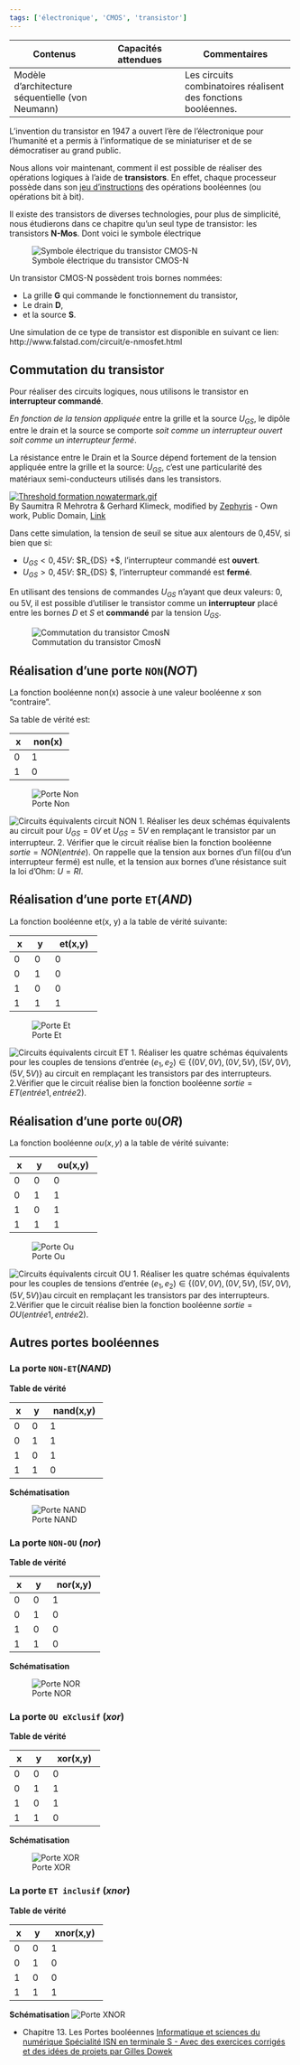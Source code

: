 ```yaml
---
tags: ['électronique', 'CMOS', 'transistor']
---
```


::: programme
+-----------------------+---------------------+----------------------------+
| Contenus              | Capacités attendues | Commentaires               |
+=======================+=====================+============================+
| Modèle d’architecture |                     | Les circuits combinatoires |
| séquentielle          |                     | réalisent des fonctions    |
| (von Neumann)         |                     | booléennes.                |
+-----------------------+---------------------+----------------------------+
:::

L'invention du transistor en 1947 a ouvert l'ère de l'électronique pour l'humanité et a permis à
l'informatique de se miniaturiser et de se démocratiser au grand public.

Nous allons voir maintenant, comment il est possible de réaliser des opérations logiques à l'aide
de **transistors**. En effet, chaque processeur possède dans son [jeu
d'instructions](https://fr.wikipedia.org/wiki/Assembleur#Instructions_machine) des opérations
booléennes (ou opérations bit à bit).

Il existe des transistors de diverses technologies, pour plus de simplicité, nous étudierons dans
ce chapitre qu'un seul type de transistor: les transistors **N-Mos**. Dont voici le symbole
électrique

![Symbole électrique du transistor CMOS-N](/images/CMOS-N-Transistor.svg){.center .half}

Un transistor CMOS-N possèdent trois bornes nommées:

- La grille **G** qui commande le fonctionnement du transistor,
- Le drain **D**,
- et la source **S**.

Une simulation de ce type de transistor est disponible en suivant ce lien:
http://www.falstad.com/circuit/e-nmosfet.html

## Commutation du transistor

Pour réaliser des circuits logiques, nous utilisons le transistor en **interrupteur commandé**.

*En fonction de la tension appliquée* entre la grille et la source $U_{GS}$, le dipôle entre le
drain et la source se comporte *soit comme un interrupteur ouvert soit comme un interrupteur
fermé*.

::: {.plus titre="En plus"}
La résistance entre le Drain et la Source dépend fortement de la tension appliquée entre la grille et la source: $U_{GS}$, c'est une particularité des matériaux semi-conducteurs utilisés dans les transistors.
<p><a href="https://commons.wikimedia.org/wiki/File:Threshold_formation_nowatermark.gif#/media/File:Threshold_formation_nowatermark.gif"><img class="center" src="https://upload.wikimedia.org/wikipedia/commons/4/43/Threshold_formation_nowatermark.gif" alt="Threshold formation nowatermark.gif"></a><br>By Saumitra R Mehrotra &amp; Gerhard Klimeck, modified by <a href="//commons.wikimedia.org/wiki/User:Zephyris" title="User:Zephyris">Zephyris</a> - <span class="int-own-work" lang="en">Own work</span>, Public Domain, <a href="https://commons.wikimedia.org/w/index.php?curid=11299479">Link</a></p>
Dans cette simulation, la tension de seuil se situe aux alentours de 0,45V, si bien que si:

- $U_{GS} < 0,45 V$: $R_{DS} \to +\infty $, l'interrupteur commandé est **ouvert**.
- $U_{GS} > 0,45 V$: $R_{DS} \to 0 $, l'interrupteur commandé est **fermé**.
:::

En utilisant des tensions de commandes $U_{GS}$ n'ayant que deux valeurs: 0, ou 5V, il est possible
d'utiliser le transistor comme un **interrupteur** placé entre les bornes $D$ et $S$ et
**commandé** par la tension $U_{GS}$.

![Commutation du transistor CmosN](./images/CMOS-N-Commutation.svg){.center .full}

## Réalisation d'une porte `NON`(*NOT*)

La fonction booléenne non(x) associe à une valeur booléenne $x$ son "contraire".

Sa table de vérité est:

+-----+--------+
|  x  | non(x) |
+=====+========+
| 0   | 1      |
+-----+--------+
| 1   | 0      |
+-----+--------+

![Porte Non](./images/CMOS-N-PorteNot.svg){.center .full}

::: {.appli titre="Schémas équivalents"}
![Circuits équivalents circuit NON](./images/DOCACOLLER1.png){.center .full}
1. Réaliser les deux schémas équivalents au circuit pour $U_{GS} = 0V$ et $U_{GS} = 5V$ en
remplaçant le transistor par un interrupteur.
2. Vérifier que le circuit réalise bien la fonction booléenne $sortie=NON(entrée)$. On rappelle
que la tension aux bornes d'un fil(ou d'un interrupteur fermé) est nulle, et la tension aux 
bornes d'une résistance suit la loi d'Ohm: $U=RI$.
:::

## Réalisation d'une porte `ET`(*AND*)

La fonction booléenne et(x, y) a la table de vérité suivante:

+-----+-----+---------+
|  x  |  y  | et(x,y) |
+=====+=====+=========+
| 0   | 0   | 0       |
+-----+-----+---------+
| 0   | 1   | 0       |
+-----+-----+---------+
| 1   | 0   | 0       |
+-----+-----+---------+
| 1   | 1   | 1       |
+-----+-----+---------+

![Porte Et](./images/CMOS-N-PorteAnd.svg){.center .full}

::: {.appli titre="Schémas équivalents"}
![Circuits équivalents circuit ET](./images/DOCACOLLER2.png){.center .full}
1. Réaliser les quatre schémas équivalents pour les couples de tensions d'entrée
$(e_1, e_2) \in \left\lbrace (0V, 0V), (0V, 5V), (5V, 0V), (5V, 5V)\right\rbrace$ au circuit en
remplaçant les transistors par des interrupteurs.
2.Vérifier que le circuit réalise bien la fonction booléenne $sortie=ET(entrée 1, entrée 2)$.
:::

## Réalisation d'une porte `OU`(*OR*)

La fonction booléenne $ou(x, y)$ a la table de vérité suivante:

+-----+-----+---------+
| x   | y   | ou(x,y) |
+=====+=====+=========+
| 0   | 0   | 0       |
+-----+-----+---------+
| 0   | 1   | 1       |
+-----+-----+---------+
| 1   | 0   | 1       |
+-----+-----+---------+
| 1   | 1   | 1       |
+-----+-----+---------+

![Porte Ou](./images/CMOS-N-PorteOr.svg){.center .full}

::: {.appli titre="Schémas équivalents"}
![Circuits équivalents circuit OU](./images/DOCACOLLER3.png){.center .full}
1. Réaliser les quatre schémas équivalents pour les couples de tensions d'entrée $(e_1, e_2) \in \left\lbrace (0V, 0V), (0V, 5V), (5V, 0V), (5V, 5V)\right\rbrace$au circuit en remplaçant les transistors par des interrupteurs.
2.Vérifier que le circuit réalise bien la fonction booléenne $sortie=OU(entrée 1, entrée 2)$.
:::

## Autres portes booléennes

### La porte `NON-ET`(*NAND*)

<div class="row">
<div class="col">

**Table de vérité**

+-----+-----+-----------+
|  x  |  y  | nand(x,y) |
+=====+=====+===========+
| 0   | 0   | 1         |
+-----+-----+-----------+
| 0   | 1   | 1         |
+-----+-----+-----------+
| 1   | 0   | 1         |
+-----+-----+-----------+
| 1   | 1   | 0         |
+-----+-----+-----------+

</div>
<div class="col">

**Schématisation**

![Porte NAND](./images/Symboles-Logiques-NAND.svg){.center .full}

</div>
</div>

### La porte `NON-OU` (_nor_)

<div class="row">
<div class="col">

**Table de vérité**

+-----+-----+----------+
|  x  |  y  | nor(x,y) |
+=====+=====+==========+
| 0   | 0   | 1        |
+-----+-----+----------+
| 0   | 1   | 0        |
+-----+-----+----------+
| 1   | 0   | 0        |
+-----+-----+----------+
| 1   | 1   | 0        |
+-----+-----+----------+

</div>
<div class="col">

**Schématisation**

![Porte NOR](./images/Symboles-Logiques-NOR.svg){.center .full}
</div>
</div>

### La porte `OU eXclusif` (_xor_)

<div class="row">
<div class="col">

**Table de vérité**

+-----+-----+----------+
|  x  |  y  | xor(x,y) |
+=====+=====+==========+
| 0   | 0   | 0        |
+-----+-----+----------+
| 0   | 1   | 1        |
+-----+-----+----------+
| 1   | 0   | 1        |
+-----+-----+----------+
| 1   | 1   | 0        |
+-----+-----+----------+

</div>
<div class="col">

**Schématisation**

![Porte XOR](./images/Symboles-Logiques-XOR.svg){.center .full}

</div>
</div>

### La porte `ET inclusif` (_xnor_)

<div class="row">
<div class="col">

**Table de vérité**

+-----+-----+-----------+
|  x  |  y  | xnor(x,y) |
+=====+=====+===========+
| 0   | 0   | 1         |
+-----+-----+-----------+
| 0   | 1   | 0         |
+-----+-----+-----------+
| 1   | 0   | 0         |
+-----+-----+-----------+
| 1   | 1   | 1         |
+-----+-----+-----------+

</div>
<div class="col">

**Schématisation**
![Porte XNOR](./images/Symboles-Logiques-XNOR.svg){.center .full}

</div>
</div>

::: ref

- Chapitre 13. Les Portes booléennes  [Informatique et sciences du numérique Spécialité ISN en
  terminale S - Avec des exercices corrigés et des idées de projets par Gilles
  Dowek](http://www.editions-eyrolles.com/Livre/9782212135435/)

:::